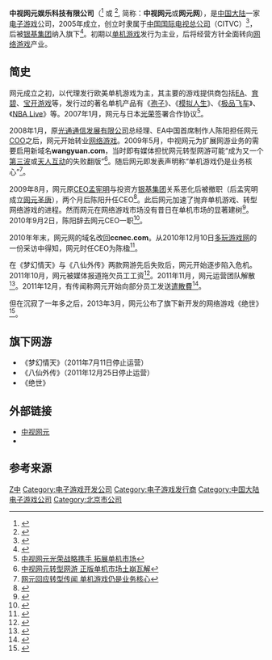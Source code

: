 '''中视网元娱乐科技有限公司'''（{{lang-en|CNEC Inc.}}<ref>{{Cite web |url=http://pc.ccnec.com/ |title=存档副本 |accessdate=2008-10-16 |archive-date=2008-10-16 |archive-url=https://web.archive.org/web/20081016053130/http://pc.ccnec.com/ |dead-url=no }}</ref> 或 {{lang|en|CITVC Netempire Entertainment Co., Ltd}}<ref>{{Cite web |url=https://news.178.com/200907/42013648429_2.html |title=2009 ChinaJoy 参展公司和游戏厂商列表 W2号馆展商名单 |accessdate=2021-02-13 |archive-date=2014-03-26 |archive-url=https://web.archive.org/web/20140326233226/http://news.178.com/200907/42013648429_2.html |dead-url=no }}</ref>, 简称：'''中视网元'''或'''网元网'''），是[[中国大陆|中国大陆]]一家[[电子游戏|电子游戏]]公司，2005年成立，创立时隶属于[[中国国际电视总公司|中国国际电视总公司]]（CITVC）<ref>{{Cite web |url=http://games.qq.com/a/20090425/000258.htm |title=央视旗下公司携手EA开拓中国游戏市场 |accessdate=2011-09-22 |archive-date=2019-05-13 |archive-url=https://web.archive.org/web/20190513210511/https://games.qq.com/a/20090425/000258.htm |dead-url=no }}</ref>，后被[[银基集团|银基集团]]纳入旗下<ref>{{cite web |url=https://aiqicha.baidu.com/company_detail_29045102243125 |title=北京中视网元娱乐科技有限公司 - 爱企查 |accessdate=2021-09-30 |archive-date=2021-09-30 |archive-url=https://web.archive.org/web/20210930085238/https://aiqicha.baidu.com/company_detail_29045102243125 }}</ref>。初期以[[单机游戏|单机游戏]]发行为主业，后将经营方针全面转向[[网络游戏|网络游戏]]产业。

==简史==
网元成立之初，以代理发行欧美单机游戏为主，其主要的游戏提供商包括[[EA|EA]]、[[育碧|育碧]]、[[宝开游戏|宝开游戏]]等，发行过的著名单机产品有《[[Spore|孢子]]》、《[[模拟人生系列|模拟人生]]》、《[[极品飞车系列|极品飞车]]》、《[[NBA_Live|NBA Live]]》等。2007年1月，网元与日本[[光榮公司|光荣]]签署合作协议<ref>[http://game.china.com/zh_cn/pcgame/news/444/20070111/13872651.html 中视网元光荣战略携手 拓展单机市场]{{Dead link|date=2018年6月 |bot=InternetArchiveBot |fix-attempted=no }}</ref>。

2008年1月，原[[光通通信发展有限公司|光通通信发展有限公司]]总经理、EA中国首席制作人陈阳担任网元[[COO|COO]]之后，网元开始转业[[网络游戏|网络游戏]]。2009年5月，中视网元为扩展网游业务的需要启用新域名'''wangyuan.com'''，当时即有媒体担忧网元转型网游可能“成为又一个[[第三波_(公司)|第三波]]或[[天人互动|天人互动]]的失败翻版”<ref>[http://news.ccidnet.com/art/956/20090525/1779509_1.html 中视网元转型网游 正版单机市场土崩瓦解]{{Dead link|date=2019年11月 |bot=InternetArchiveBot |fix-attempted=yes }}</ref>。随后网元即发表声明称“单机游戏仍是业务核心”<ref>[http://news.ccidnet.com/art/956/20090525/1779509_1.html 网元回应转型传闻 单机游戏仍是业务核心]{{Dead link|date=2019年11月 |bot=InternetArchiveBot |fix-attempted=yes }}</ref>。

2009年8月，网元原[[CEO|CEO]][[孟宪明|孟宪明]]与投资方[[银基集团|银基集团]]关系恶化后被撤职（后孟宪明成立[[网元圣唐|网元圣唐]]），两个月后陈阳升任CEO<ref>{{Cite web |url=http://www.zhuanyewanjia.com/News.09111414435214.Info.html |title=网元网前CEO孟宪明被撤职 其创立新公司名为网元盛唐 |accessdate=2010-10-21 |archive-date=2010-03-29 |archive-url=https://web.archive.org/web/20100329225504/http://www.zhuanyewanjia.com/News.09111414435214.Info.html |dead-url=no }}</ref>。此后网元加速了抛弃单机游戏、转型网络游戏的进程。然而网元在网络游戏市场没有昔日在单机市场的显著建树<ref>{{Cite web |url=http://news.17173.com/content/2010-09-02/20100902155451913.shtml |title=中视网元业绩不佳，CEO陈阳确定离职 |accessdate=2010-10-21 |archive-date=2020-02-21 |archive-url=https://web.archive.org/web/20200221003845/http://news.17173.com/content/2010-09-02/20100902155451913.shtml |dead-url=no }}</ref>。2010年9月2日，陈阳辞去网元CEO一职<ref>{{Cite web |url=http://game.people.com.cn/GB/48644/48662/12619955.html |title=网元网CEO陈阳离任 疑业绩不佳造成 |access-date=2010-10-21 |archive-url=https://web.archive.org/web/20100906231325/http://game.people.com.cn/GB/48644/48662/12619955.html |archive-date=2010-09-06 |dead-url=yes }}</ref>。

2010年年末，网元网的域名改回'''ccnec.com'''。从2010年12月10日[[多玩游戏网|多玩游戏网]]的一份采访中得知，网元时任CEO为陈楹<ref>{{Cite web |url=http://biz.duowan.com/1012/155900118329.html |title=热门雇主调查之网元网：万事俱备，只欠东风 |access-date=2011-01-12 |archive-url=https://web.archive.org/web/20160304201329/http://biz.duowan.com/1012/155900118329.html |archive-date=2016-03-04 |dead-url=yes }}</ref>。

在《梦幻情天》与《八仙外传》两款网游先后失败后，网元开始逐步陷入危机。2011年10月，网元被媒体报道拖欠员工工资<ref>{{Cite web |url=http://news.17173.com/content/2011-10-20/20111020163740694.shtml |title=传网元网欠薪 网元回应：资金链没有问题 |accessdate=2011-12-24 |archive-date=2019-05-11 |archive-url=https://web.archive.org/web/20190511160253/http://news.17173.com/content/2011-10-20/20111020163740694.shtml |dead-url=no }}</ref>。2011年11月，网元运营团队解散<ref>{{Cite web |url=http://games.sina.com.cn/y/n/2011-11-11/1729548796.shtml |title=传中视网元运营团队解散 内部人士称为业务调整 |accessdate=2011-12-24 |archive-date=2018-12-09 |archive-url=https://web.archive.org/web/20181209124316/http://games.sina.com.cn/y/n/2011-11-11/1729548796.shtml |dead-url=no }}</ref>。2011年12月，有传闻称网元开始向部分员工发送[[遣散費|遣散費]]<ref>{{Cite web |url=http://news.766.com/yenei/2011-12-02/1404905.shtml |title=消息称网元网面临倒闭 员工已发遣散金 |accessdate=2011-12-24 |archive-date=2012-08-18 |archive-url=https://web.archive.org/web/20120818234522/http://news.766.com/yenei/2011-12-02/1404905.shtml |dead-url=no }}</ref>。

但在沉寂了一年多之后，2013年3月，网元公布了旗下新开发的网络游戏《绝世》<ref>{{Cite web |url=http://tech.sina.com.cn/i/2013-03-15/03198147635.shtml |title=中视网元携新作发声 唱响2013端游回归 |accessdate=2013-07-14 |archive-date=2018-12-09 |archive-url=https://web.archive.org/web/20181209123709/http://tech.sina.com.cn/i/2013-03-15/03198147635.shtml |dead-url=no }}</ref>。

==旗下网游==
*《梦幻情天》（2011年7月11日停止运营）
*《八仙外传》（2011年12月25日停止运营）
*《绝世》

==外部链接==
* [http://www.ccnec.com/ 中视网元] {{Wayback|url=http://www.ccnec.com/ |date=20201126152316 }}
* {{Sinaweibo|3053912881}}

==参考来源==
{{reflist}}

{{中国大陆电子游戏公司}}
{{CITVC}}

[[Category:2005年開業電子遊戲公司|Z中]]
[[Category:电子游戏开发公司|Category:电子游戏开发公司]]
[[Category:电子游戏发行商|Category:电子游戏发行商]]
[[Category:中国大陆电子游戏公司|Category:中国大陆电子游戏公司]]
[[Category:北京市公司|Category:北京市公司]]
